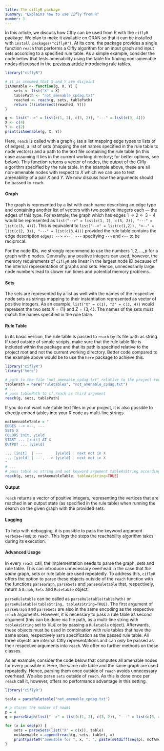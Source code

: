 ```yaml
---
title: The ciflyR package
summary: "Explains how to use CIfly from R"
number: 3
---
```


In this article, we discuss how CIfly can be used from R with the ```ciflyR``` package. We plan to make it available on CRAN so that it can be installed with ```install.packages("ciflyR")```. At its core, the package provides a single function ```reach``` that performs a CIfly algorithm for an input graph and input sets according to a specified rule table. As a simple example, consider the code below that tests amenability using the table for finding non-amenable nodes discussed in the [previous article](/docs/ruletables/) introducing rule tables. 

```r
library("ciflyR")

# it is assumed that X and Y are disjoint
isAmenable <- function(g, X, Y) {
    sets <- list("X" = X)
    tablePath <- "not_amenable_cpdag.txt"
    reached <- reach(g, sets, tablePath)
    return (!(intersect(reached, Y)))
}

g <- list("-->" = list(c(1, 2), c(3, 2)), "---" = list(c(3, 4)))
X <- c(4)
Y <- c(2)
print(isAmenable(g, X, Y))
```

Here, ```reach``` is called with a graph ```g``` (as a list mapping edge types to lists of of edges), a list of sets (mapping the set names specified in the rule table to node vectors) and a path to the text file containing the rule table (in this case assuming it lies in the current working directory; for better options, see below). This function returns a vector of nodes, the output of the CIfly algorithm specified by the rule table. In the example above, these are all non-amenable nodes with respect to $X$ which we can use to test amenability of a pair $X$ and $Y$. We now discuss how the arguments should be passed to ```reach```.

#### Graph
The graph is represented by a list with each name describing an edge type and containing another list of vectors with two positive integers each — the edges of this type. For example, the graph which has edges $1 \rightarrow 2 \leftarrow 3 - 4$ would be represented as ```list("-->" = list(c(1, 2), c(3, 2)), "---" = list(c(3, 4)))```. This is equivalent to ```list("-->" = list(c(1,2)), "<--" = list(c(2, 3)), "---" = list(c(3,4)))``` provided the rule table contains the edge description ```edges: --> <--, ---``` specifying ```-->``` and ```<--``` to be reciprocal. 

For the node IDs, we strongly recommend to use the numbers $1, 2, \dots, p$ for a graph with $p$ nodes. Generally, any positive integers can used, however, the memory requirements of ```ciflyR``` are linear in the largest node ID because of the internal representation of graphs and sets. Hence, unnecessarily large node numbers lead to slower run times and potential memory problems. 

#### Sets
The sets are represented by a list as well with the names of the respective node sets as strings mapping to their instantiation represented as vector of positive integers. As an example, ```list("X" = c(1), "Z" = c(3, 4))``` would represent the two sets $X = \{1\}$ and $Z = \{3, 4\}$. The names of the sets must match the names specified in the rule table. 

#### Rule Table
In its basic version, the rule table is passed to ```reach``` by its file path as string. If used outside of simple scripts, make sure that the rule table file is included within the package and that its path is specified relative to the project root and not the current working directory. Better code compared to the example above would be to use the ```here``` package to achieve this.

```r
library("ciflyR")
library("here")

# path to the file "not_amenable_cpdag.txt" relative to the project root
tablePath = here("ruletables", "not_amenable_cpdag.txt")
# ...
# pass tablePath to cf.reach as third argument
reach(g, sets, tablePath)
```

If you do not want rule-table text files in your project, it is also possible to directly embed tables into your R code as multi-line strings.

```r
notAmenableTable = "
EDGES --> <--, ---
SETS X
COLORS init, yield
START ... [init] AT X
OUTPUT ... [yield]

... [init]  | ---      [yield] | next not in X
... [yield] | ---, --> [yield] | next not in X
"
# ...
# pass table as string and set keyword argument tableAsString accordingly
reach(g, sets, notAmenableTable, tableAsString=TRUE)
```

#### Output
```reach``` returns a vector of positive integers, representing the vertices that are reached in an output state (as specified in the rule table) when running the search on the given graph with the provided sets. 

#### Logging
To help with debugging, it is possible to pass the keyword argument ```verbose=TRUE``` to ```reach```. This logs the steps the reachability algorithm takes during its execution. 

#### Advanced Usage
In every ```reach``` call, the implementation needs to parse the graph, sets and rule table. This can introduce unnecessary overhead in the case that *the same* graph, sets or rule table are used repeatedly. To address this, ```ciflyR``` offers the option to parse these objects outside of the ```reach``` function with the functions ```parseGraph```, ```parseSets``` and ```parseRuletable``` that, respectively, return a ```Graph```, ```Sets``` and ```Ruletable``` object. 

```parseRuletable``` can be called as ```parseRuletable(tablePath)``` or ```parseRuletable(tableString, tableAsString=TRUE)```. The first argument of ```parseGraph``` and ```parseSets``` are also in the same encoding as the respective ```reach``` arguments. However, it is necessary to pass a rule table as second argument (this can be done via file path, as a multi-line string with ```tableAsString``` set to ```TRUE``` or by passing a ```Ruletable``` object). Afterwards, these objects must be used in combination with rule tables that have the same ```EDGES```, respectively ```SETS``` specification as the passed rule table. All three objects are internal CIfly representations and can *only* be passed as their respective arguments into ```reach```. We offer no further methods on these classes. 

As an example, consider the code below that computes all amenable nodes for every possible $x$. Here, the same rule table and the same graph are used repeatedly. Hence, parsing them once outside of ```reach``` avoids unnecessary overhead. We also parse ```sets``` outside of ```reach```. As this is done once per ```reach``` call it, however, offers no performance advantage in this setting. 

```r
library("ciflyR")

table = parseRuletable("not_amenable_cpdag.txt")

# p stores the number of nodes
p = 4
g = parseGraph(list("-->" = list(c(1, 2), c(3, 2)), "---" = list(c(3, 4))), table)

for (x in seq(p)) {
    sets = parseSets(list("X" = c(x)), table)
    notAmenable = append(reach(g, sets, table), x)
    print(paste0("amenable for ", x, ": ", paste(setdiff(seq(p), notAmenable), collapse = ", ")))
}
```
